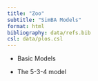```yaml
---
title: "Zoo"
subtitle: "SimBA Models"
format: html
bibliography: data/refs.bib
csl: data/plos.csl 
---
```


-   Basic Models

-   The 5-3-4 model
